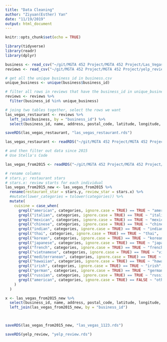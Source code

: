 ```yaml
---
title: "Data Cleaning"
author: "Ziyuan(Esther) Yan"
date: "11/19/2019"
output: html_document
---
```


```r
knitr::opts_chunk$set(echo = TRUE)
```

```r
library(tidyverse)
library(readr)
library(dplyr)
```

```r
business <- read_csv("~/git/MGTA 452 Project/MGTA 452 Project/Las_Vegas_Restaurants.csv")
reviews <- read_csv("~/git/MGTA 452 Project/MGTA 452 Project/yelp_review.csv")
```

```r
# get all the unique business id in business.csv
unique_business <- unique(business$business_id)
```

```r
# filter all rows in reviews that have the business_id in unique_business
reviews <- reviews %>%
  filter(business_id %in% unique_business)
```

```r
# joing two tables together, select the rows we want
las_vegas_restaurant <- reviews %>%
  left_join(business, by = "business_id") %>%
  select(business_id, name, address, postal_code, latitude, longitude, stars.x, stars.y, review_count, categories, review_id, user_id, date, text)
```

```r
saveRDS(las_vegas_restaurant, "las_vegas_restaurant.rds")
```

```r
las_vegas_restaurant <- readRDS("~/git/MGTA 452 Project/MGTA 452 Project/las_vegas_restaurant.rds")

# and then filter out data since 2015
# Use Stella's Code
```

```r
las_vegas_from2015 <- readRDS("~/git/MGTA 452 Project/MGTA 452 Project/las_vegas_from2015.rds")
```

```r
# rename columns
# stars.y: restaurant stars
# stars.x: review starts for each individual
las_vegas_from2015_new <- las_vegas_from2015 %>%
  rename(restaurant_star = stars.y, review_star = stars.x) %>%
  #mutate(lower_categories = tolower(categories)) %>%
  mutate(
    cuisine = case_when(
      grepl("american", categories, ignore.case = TRUE) == TRUE ~ "american",
      grepl("italian", categories, ignore.case = TRUE) == TRUE ~ "italian",
      grepl("mexican", categories, ignore.case = TRUE) == TRUE ~ "mexican",
      grepl("chinese", categories, ignore.case = TRUE) == TRUE ~ "chinese",
      grepl("indian", categories, ignore.case = TRUE) == TRUE ~ "indian",
      grepl("thai", categories, ignore.case = TRUE) == TRUE ~ "thai",
      grepl("korean", categories, ignore.case = TRUE) == TRUE ~ "korean",
      grepl("japanese", categories, ignore.case = TRUE) == TRUE ~ "japanese",
      grepl("french", categories, ignore.case = TRUE) == TRUE ~ "french",
      grepl("vietnamese", categories, ignore.case = TRUE) == TRUE ~ "vietnamese",
      grepl("mediterranean", categories, ignore.case = TRUE) == TRUE ~ "mediterranean",
      grepl("hawaiian", categories, ignore.case = TRUE) == TRUE ~ "hawaiian",
      grepl("irish", categories, ignore.case = TRUE) == TRUE ~ "irish",
      grepl("german", categories, ignore.case = TRUE) == TRUE ~ "german",
      grepl("russian", categories, ignore.case = TRUE) == TRUE ~ "russian",
      grepl("american", categories, ignore.case = TRUE) == FALSE ~ "others"
    )
  )
```

```r
x <- las_vegas_from2015_new %>%
  select(business_id, name, address, postal_code, latitude, longitude, restaurant_star, review_count, cuisine) %>%
  left_join(las_vegas_from2015_new, by = "business_id")
  
```

```r

```



```r
saveRDS(las_vegas_from2015_new, "las_vegas_1123.rds")
```

```r
saveRDS(yelp_review, "yelp_review.rds")
```





